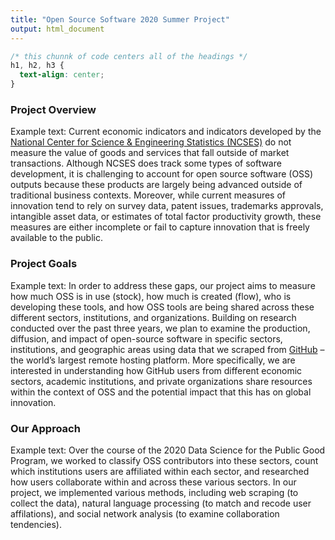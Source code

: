```yaml
---
title: "Open Source Software 2020 Summer Project"
output: html_document
---
```


```css
/* this chunnk of code centers all of the headings */
h1, h2, h3 {
  text-align: center;
}
```

### Project Overview 

Example text: Current economic indicators and indicators developed by the [National Center for Science & Engineering Statistics (NCSES)](https://www.nsf.gov/statistics/) do not measure the value of goods and services that fall outside of market transactions. Although NCSES does track some types of software development, it is challenging to account for open source software (OSS) outputs because these products are largely being advanced outside of traditional business contexts. Moreover, while current measures of innovation tend to rely on survey data, patent issues, trademarks approvals, intangible asset data, or estimates of total factor productivity growth, these measures are either incomplete or fail to capture innovation that is freely available to the public.

### Project Goals 

Example text: In order to address these gaps, our project aims to measure how much OSS is in use (stock), how much is created (flow), who is developing these tools, and how OSS tools are being shared across these different sectors, institutions, and organizations. Building on research conducted over the past three years, we plan to examine the production, diffusion, and impact of open-source software in specific sectors, institutions, and geographic areas using data that we scraped from [GitHub](https://github.com/) – the world’s largest remote hosting platform. More specifically, we are interested in understanding how GitHub users from different economic sectors, academic institutions, and private organizations share resources within the context of OSS and the potential impact that this has on global innovation. 

### Our Approach 

Example text: Over the course of the 2020 Data Science for the Public Good Program, we worked to classify OSS contributors into these sectors, count which institutions users are affiliated within each sector, and researched how users collaborate within and across these various sectors. In our project, we implemented various methods, including web scraping (to collect the data), natural language processing (to match and recode user affilations), and social network analysis (to examine collaboration tendencies).